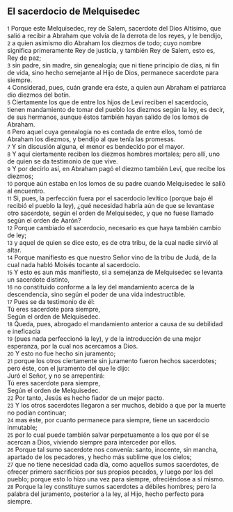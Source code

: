 == El sacerdocio de Melquisedec ==

{{anchor|1}} <small>1</small> Porque este Melquisedec, rey de Salem, sacerdote del Dios Altísimo, que salió a recibir a Abraham que volvía de la derrota de los reyes, y le bendijo,<br>
{{anchor|2}} <small>2</small> a quien asimismo dio Abraham los diezmos de todo; cuyo nombre significa primeramente Rey de justicia, y también Rey de Salem, esto es, Rey de paz;<br>
{{anchor|3}} <small>3</small> sin padre, sin madre, sin genealogía; que ni tiene principio de días, ni fin de vida, sino hecho semejante al Hijo de Dios, permanece sacerdote para siempre.<br>
{{anchor|4}} <small>4</small> Considerad, pues, cuán grande era éste, a quien aun Abraham el patriarca dio diezmos del botín.<br>
{{anchor|5}} <small>5</small> Ciertamente los que de entre los hijos de Leví reciben el sacerdocio, tienen mandamiento de tomar del pueblo los diezmos según la ley, es decir, de sus hermanos, aunque éstos también hayan salido de los lomos de Abraham.<br>
{{anchor|6}} <small>6</small> Pero aquel cuya genealogía no es contada de entre ellos, tomó de Abraham los diezmos, y bendijo al que tenía las promesas.<br>
{{anchor|7}} <small>7</small> Y sin discusión alguna, el menor es bendecido por el mayor.<br>
{{anchor|8}} <small>8</small> Y aquí ciertamente reciben los diezmos hombres mortales; pero allí, uno de quien se da testimonio de que vive.<br>
{{anchor|9}} <small>9</small> Y por decirlo así, en Abraham pagó el diezmo también Leví, que recibe los diezmos;<br>
{{anchor|10}} <small>10</small> porque aún estaba en los lomos de su padre cuando Melquisedec le salió al encuentro.<br>
{{anchor|11}} <small>11</small> Si, pues, la perfección fuera por el sacerdocio levítico (porque bajo él recibió el pueblo la ley), ¿qué necesidad habría aún de que se levantase otro sacerdote, según el orden de Melquisedec, y que no fuese llamado según el orden de Aarón?<br>
{{anchor|12}} <small>12</small> Porque cambiado el sacerdocio, necesario es que haya también cambio de ley;<br>
{{anchor|13}} <small>13</small> y aquel de quien se dice esto, es de otra tribu, de la cual nadie sirvió al altar.<br>
{{anchor|14}} <small>14</small> Porque manifiesto es que nuestro Señor vino de la tribu de Judá, de la cual nada habló Moisés tocante al sacerdocio.<br>
{{anchor|15}} <small>15</small> Y esto es aun más manifiesto, si a semejanza de Melquisedec se levanta un sacerdote distinto,<br>
{{anchor|16}} <small>16</small> no constituido conforme a la ley del mandamiento acerca de la descendencia, sino según el poder de una vida indestructible.<br>
{{anchor|17}} <small>17</small> Pues se da testimonio de él:<br>
Tú eres sacerdote para siempre,<br>
Según el orden de Melquisedec.<br>
{{anchor|18}} <small>18</small> Queda, pues, abrogado el mandamiento anterior a causa de su debilidad e ineficacia<br>
{{anchor|19}} <small>19</small> (pues nada perfeccionó la ley), y de la introducción de una mejor esperanza, por la cual nos acercamos a Dios.<br>
{{anchor|20}} <small>20</small> Y esto no fue hecho sin juramento;<br>
{{anchor|21}} <small>21</small> porque los otros ciertamente sin juramento fueron hechos sacerdotes; pero éste, con el juramento del que le dijo:<br>
Juró el Señor, y no se arrepentirá:<br>
Tú eres sacerdote para siempre,<br>
Según el orden de Melquisedec.<br>
{{anchor|22}} <small>22</small> Por tanto, Jesús es hecho fiador de un mejor pacto.<br>
{{anchor|23}} <small>23</small> Y los otros sacerdotes llegaron a ser muchos, debido a que por la muerte no podían continuar;<br>
{{anchor|24}} <small>24</small> mas éste, por cuanto permanece para siempre, tiene un sacerdocio inmutable;<br>
{{anchor|25}} <small>25</small> por lo cual puede también salvar perpetuamente a los que por él se acercan a Dios, viviendo siempre para interceder por ellos.<br>
{{anchor|26}} <small>26</small> Porque tal sumo sacerdote nos convenía: santo, inocente, sin mancha, apartado de los pecadores, y hecho más sublime que los cielos;<br>
{{anchor|27}} <small>27</small> que no tiene necesidad cada día, como aquellos sumos sacerdotes, de ofrecer primero sacrificios por sus propios pecados, y luego por los del pueblo; porque esto lo hizo una vez para siempre, ofreciéndose a sí mismo.<br>
{{anchor|28}} <small>28</small> Porque la ley constituye sumos sacerdotes a débiles hombres; pero la palabra del juramento, posterior a la ley, al Hijo, hecho perfecto para siempre.<br>
